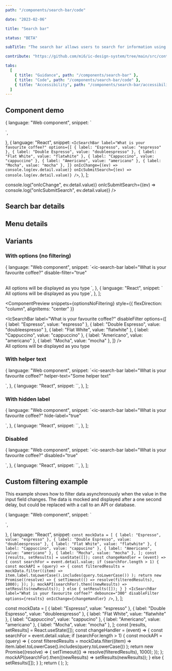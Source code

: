```yaml
---
path: "/components/search-bar/code"

date: "2023-02-06"

title: "Search bar"

status: "BETA"

subTitle: "The search bar allows users to search for information using keywords or phrases."

contribute: "https://github.com/mi6/ic-design-system/tree/main/src/content/structured/components/search-bar"

tabs:
  [
    { title: "Guidance", path: "/components/search-bar" },
    { title: "Code", path: "/components/search-bar/code" },
    { title: "Accessibility", path: "/components/search-bar/accessibility" },
  ]
---
```



## Component demo

  {
    language: "Web component",
    snippet: `<ic-search-bar label="What is your favourite coffee?"></ic-search-bar>
<script>
  const searchBar = document.querySelector("ic-search-bar");
  searchBar.options = [
    { label: "Espresso", value: "espresso" },
    { label: "Double Espresso", value: "doubleespresso" },
    { label: "Flat White", value: "flatwhite" },
    { label: "Cappuccino", value: "cappuccino" },
    { label: "Americano", value: "americano" },
    { label: "Mocha", value: "mocha" },
  ];
  searchBar.addEventListener('icChange', (ev) => console.log(ev.detail.value));
  searchBar.addEventListener('icSubmitSearch', (ev) => console.log(ev.detail.value))
</script>`,
  },
  {
    language: "React",
    snippet: `<IcSearchBar
  label="What is your favourite coffee?"
  options={[
    { label: "Espresso", value: "espresso" },
    { label: "Double Espresso", value: "doubleespresso" },
    { label: "Flat White", value: "flatwhite" },
    { label: "Cappuccino", value: "cappuccino" },
    { label: "Americano", value: "americano" },
    { label: "Mocha", value: "mocha" },
  ]}
  onIcChange={(ev) => console.log(ev.detail.value)}
  onIcSubmitSearch={(ev) => console.log(ev.detail.value)}
/>`,
  },
];

<ComponentPreview snippets={snippets}>
  <IcSearchBar
    label="What is your favourite coffee?"
    options={[
      { label: "Espresso", value: "espresso" },
      { label: "Double Espresso", value: "doubleespresso" },
      { label: "Flat White", value: "flatwhite" },
      { label: "Cappuccino", value: "cappuccino" },
      { label: "Americano", value: "americano" },
      { label: "Mocha", value: "mocha" },
    ]}
    onIcChange={(ev) => console.log("onIcChange", ev.detail.value)}
    onIcSubmitSearch={(ev) => console.log("onIcSubmitSearch", ev.detail.value)}
  />
</ComponentPreview>

## Search bar details

<ComponentDetails component="ic-search-bar" />

## Menu details

<ComponentDetails component="ic-menu" />

## Variants

### With options (no filtering)

  {
    language: "Web component",
    snippet: `<ic-search-bar
  label="What is your favourite coffee?"
  disable-filter="true"
>
</ic-search-bar>
<br>
<ic-typography>
  All options will be displayed as you type
</ic-typography>
<script>
  document.querySelector("ic-search-bar").options = [
    { label: "Espresso", value: "espresso" },
    { label: "Double Espresso", value: "doubleespresso" },
    { label: "Flat White", value: "flatwhite" },
    { label: "Cappuccino", value: "cappuccino" },
    { label: "Americano", value: "americano" },
    { label: "Mocha", value: "mocha" },
  ];
</script>`,
  },
  {
    language: "React",
    snippet: `<IcSearchBar
  label="What is your favourite coffee?"
  disableFilter
  options={[
    { label: "Espresso", value: "espresso" },
    { label: "Double Espresso", value: "doubleespresso" },
    { label: "Flat White", value: "flatwhite" },
    { label: "Cappuccino", value: "cappuccino" },
    { label: "Americano", value: "americano" },
    { label: "Mocha", value: "mocha" },
  ]}
/>
<br/>
<IcTypography>All options will be displayed as you type</IcTypography>`,
  },
];

<ComponentPreview
  snippets={optionsNoFiltering}
  style={{ flexDirection: "column", alignItems: "center" }}
>
  <IcSearchBar
    label="What is your favourite coffee?"
    disableFilter
    options={[
      { label: "Espresso", value: "espresso" },
      { label: "Double Espresso", value: "doubleespresso" },
      { label: "Flat White", value: "flatwhite" },
      { label: "Cappuccino", value: "cappuccino" },
      { label: "Americano", value: "americano" },
      { label: "Mocha", value: "mocha" },
    ]}
  />
  <br />
  <IcTypography variant="p">
    All options will be displayed as you type
  </IcTypography>
</ComponentPreview>

### With helper text

  {
    language: "Web component",
    snippet: `<ic-search-bar
  label="What is your favourite coffee?"
  helper-text="Some helper text"
>
</ic-search-bar>
<script>
  document.querySelector("ic-search-bar").options = [
    { label: "Espresso", value: "espresso" },
    { label: "Double Espresso", value: "doubleespresso" },
    { label: "Flat White", value: "flatwhite" },
    { label: "Cappuccino", value: "cappuccino" },
    { label: "Americano", value: "americano" },
    { label: "Mocha", value: "mocha" },
  ];
</script>`,
  },
  {
    language: "React",
    snippet: `<IcSearchBar
  label="What is your favourite coffee?"
  helperText="Some helper text"
  options={[
    { label: "Espresso", value: "espresso" },
    { label: "Double Espresso", value: "doubleespresso" },
    { label: "Flat White", value: "flatwhite" },
    { label: "Cappuccino", value: "cappuccino" },
    { label: "Americano", value: "americano" },
    { label: "Mocha", value: "mocha" },
  ]}
/>`,
  },
];

<ComponentPreview snippets={withHelperText}>
  <IcSearchBar
    label="What is your favourite coffee?"
    helperText="Some helper text"
    options={[
      { label: "Espresso", value: "espresso" },
      { label: "Double Espresso", value: "doubleespresso" },
      { label: "Flat White", value: "flatwhite" },
      { label: "Cappuccino", value: "cappuccino" },
      { label: "Americano", value: "americano" },
      { label: "Mocha", value: "mocha" },
    ]}
  />
</ComponentPreview>

### With hidden label

  {
    language: "Web component",
    snippet: `<ic-search-bar label="What is your favourite coffee?" hide-label="true"
>
</ic-search-bar>
<script>
  const searchBar = document.querySelector("ic-search-bar");
  searchBar.options = [
    { label: "Espresso", value: "espresso" },
    { label: "Double Espresso", value: "doubleespresso" },
    { label: "Flat White", value: "flatwhite" },
    { label: "Cappuccino", value: "cappuccino" },
    { label: "Americano", value: "americano" },
    { label: "Mocha", value: "mocha" },
  ];
</script>`,
  },
  {
    language: "React",
    snippet: `<IcSearchBar
  label="What is your favourite coffee?"
  hideLabel
  options={[
    { label: "Espresso", value: "espresso" },
    { label: "Double Espresso", value: "doubleespresso" },
    { label: "Flat White", value: "flatwhite" },
    { label: "Cappuccino", value: "cappuccino" },
    { label: "Americano", value: "americano" },
    { label: "Mocha", value: "mocha" },
  ]}
/>`,
  },
];

<ComponentPreview snippets={withHiddenLabel}>
  <IcSearchBar
    label="What is your favourite coffee?"
    hideLabel
    options={[
      { label: "Espresso", value: "espresso" },
      { label: "Double Espresso", value: "doubleespresso" },
      { label: "Flat White", value: "flatwhite" },
      { label: "Cappuccino", value: "cappuccino" },
      { label: "Americano", value: "americano" },
      { label: "Mocha", value: "mocha" },
    ]}
  />
</ComponentPreview>

### Disabled

  {
    language: "Web component",
    snippet: `<ic-search-bar label="What is your favourite coffee?" disabled="true"
>
</ic-search-bar>
<script>
  const searchBar = document.querySelector("ic-search-bar");
  searchBar.options = [
    { label: "Espresso", value: "espresso" },
    { label: "Double Espresso", value: "doubleespresso" },
    { label: "Flat White", value: "flatwhite" },
    { label: "Cappuccino", value: "cappuccino" },
    { label: "Americano", value: "americano" },
    { label: "Mocha", value: "mocha" },
  ];
</script>`,
  },
  {
    language: "React",
    snippet: `<IcSearchBar
  label="What is your favourite coffee?"
  disabled
  options={[
    { label: "Espresso", value: "espresso" },
    { label: "Double Espresso", value: "doubleespresso" },
    { label: "Flat White", value: "flatwhite" },
    { label: "Cappuccino", value: "cappuccino" },
    { label: "Americano", value: "americano" },
    { label: "Mocha", value: "mocha" },
  ]}
/>`,
  },
];

<ComponentPreview snippets={disabled}>
  <IcSearchBar
    label="What is your favourite coffee?"
    disabled
    options={[
      { label: "Espresso", value: "espresso" },
      { label: "Double Espresso", value: "doubleespresso" },
      { label: "Flat White", value: "flatwhite" },
      { label: "Cappuccino", value: "cappuccino" },
      { label: "Americano", value: "americano" },
      { label: "Mocha", value: "mocha" },
    ]}
  />
</ComponentPreview>

## Custom filtering example

This example shows how to filter data asynchronously when the value in the input field changes. The data is mocked and displayed after a one second delay, but could be replaced with a call to an API or database.

  {
    language: "Web component",
    snippet: `<ic-search-bar 
  label="What is your favourite coffee?" 
  debounce="300" 
  disable-filter="true">
</ic-search-bar>
<script>
  var mockData = [
    { label: "Espresso", value: "espresso" },
    { label: "Double Espresso", value: "doubleespresso" },
    { label: "Flat White", value: "flatwhite" },
    { label: "Cappuccino", value: "cappucino" },
    { label: "Americano", value: "americano" },
    { label: "Mocha", value: "mocha" },
  ];
  var select = document.querySelector("ic-search-bar");
  select.addEventListener("icChange", function (event) {
    const searchFor = event.detail.value;
    if (searchFor.length > 1) {
      mockAPI = (query) => {
        filteredResults = mockData.filter((item) =>
          item.label.toLowerCase().includes(query.toLowerCase())
        );
        return new Promise((resolve) => {
          setTimeout(() => resolve(filteredResults), 1000)
        });
      };
      mockAPI(searchFor).then((newResults) => { select.options = newResults });
    } else {
      select.options = [];
    }
  });
</script>`,
  },
  {
    language: "React",
    snippet: `const mockData = [
  { label: "Espresso", value: "espresso" },
  { label: "Double Espresso", value: "doubleespresso" },
  { label: "Flat White", value: "flatwhite" },
  { label: "Cappuccino", value: "cappucino" },
  { label: "Americano", value: "americano" },
  { label: "Mocha", value: "mocha" },
];
const [results, setResults] = useState([]);
const changeHandler = (event) =>{
  const searchFor = event.detail.value;
  if (searchFor.length > 1) {
    const mockAPI = (query) => {
      const filteredResults = mockData.filter((item) =>
        item.label.toLowerCase().includes(query.toLowerCase())
      );
      return new Promise((resolve) => {
        setTimeout(() => resolve(filteredResults), 1000);
      });
    };
    mockAPI(searchFor).then((newResults) => setResults(newResults));
  } else {
    setResults([]);
  }
}
<IcSearchBar label="What is your favourite coffee?"
  debounce="300"
  disableFilter
  options={results}
  onIcChange={changeHandler}
/>`,
  },
];

  const mockData = [
    { label: "Espresso", value: "espresso" },
    { label: "Double Espresso", value: "doubleespresso" },
    { label: "Flat White", value: "flatwhite" },
    { label: "Cappuccino", value: "cappucino" },
    { label: "Americano", value: "americano" },
    { label: "Mocha", value: "mocha" },
  ];
  const [results, setResults] = React.useState([]);
  const changeHandler = (event) => {
    const searchFor = event.detail.value;
    if (searchFor.length > 1) {
      const mockAPI = (query) => {
        const filteredResults = mockData.filter((item) =>
          item.label.toLowerCase().includes(query.toLowerCase())
        );
        return new Promise((resolve) => {
          setTimeout(() => resolve(filteredResults), 1000);
        });
      };
      mockAPI(searchFor).then((newResults) => setResults(newResults));
    } else {
      setResults([]);
    }
  };
  return (
    <IcSearchBar
      label="What is your favourite coffee?"
      debounce="300"
      disableFilter
      options={results}
      onIcChange={changeHandler}
    />
  );
};

<ComponentPreview snippets={customFiltering}>
  <CustomFilterExample />
</ComponentPreview>
